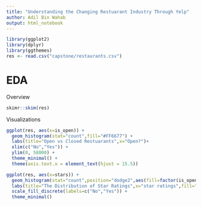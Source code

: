 ```yaml
---
title: "Understanding the Changing Restuarant Industry Through Yelp"
author: Adil Bin Wahab
output: html_notebook
---
```


```r
library(ggplot2)
library(dplyr)
library(ggthemes)
res <- read.csv("capstone/restaurants.csv")
```

# EDA

Overview
```r
skimr::skim(res)
```

Visualizations
```r
ggplot(res, aes(x=is_open)) +
  geom_histogram(stat="count",fill="#FF6677") +
  labs(title="Open vs Closed Restuarants",x="Open?")+
  xlim(c("No","Yes")) +
  ylim(0, 58000) +
  theme_minimal() +
  theme(axis.text.x = element_text(hjust = 15.5))

ggplot(res, aes(x=stars)) +
  geom_histogram(stat="count",position="dodge2",aes(fill=factor(is_open))) +
  labs(title="The Distribution of Star Ratings",x="star ratings",fill="Open?") +
  scale_fill_discrete(labels=c("No","Yes")) +
  theme_minimal()
```
